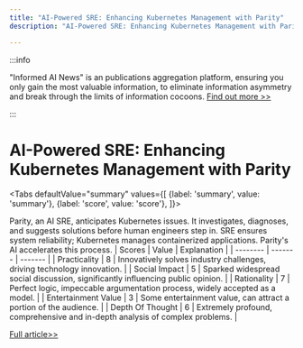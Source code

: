 ```yaml
---
title: "AI-Powered SRE: Enhancing Kubernetes Management with Parity"
description: "AI-Powered SRE: Enhancing Kubernetes Management with Parity"

---
```



:::info

"Informed AI News" is an publications aggregation platform, ensuring you only gain the most valuable information, to eliminate information asymmetry and break through the limits of information cocoons.  [Find out more >>](/)

:::

# AI-Powered SRE: Enhancing Kubernetes Management with Parity


<Tabs
	defaultValue="summary"
	values={[
	{label: 'summary', value: 'summary'},
	{label: 'score', value: 'score'},
]}>
<TabItem value="summary">


Parity, an AI SRE, anticipates Kubernetes issues. It investigates, diagnoses, and suggests solutions before human engineers step in. SRE ensures system reliability; Kubernetes manages containerized applications. Parity's AI accelerates this process.
</TabItem>
<TabItem value="score">
	| Scores     | Value   | Explanation |
	| -------- | ------- | ------- |
	| Practicality  | 8    | Innovatively solves industry challenges, driving technology innovation.    |
	| Social Impact | 5     | Sparked widespread social discussion, significantly influencing public opinion.    |
	| Rationality    | 7    | Perfect logic, impeccable argumentation process, widely accepted as a model.    |
	| Entertainment Value    | 3    | Some entertainment value, can attract a portion of the audience.    |
	| Depth Of Thought    | 6    | Extremely profound, comprehensive and in-depth analysis of complex problems.    |
</TabItem>
</Tabs>

[Full article>>](https://www.producthunt.com/posts/parity-yc-s24)
